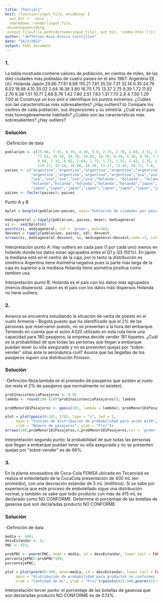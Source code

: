 ```yaml
---
title: "Parcial1"
knit: (function(input_file, encoding) {
  out_dir <- 'docs';
  rmarkdown::render(input_file,
 encoding=encoding,
 output_file=file.path(dirname(input_file), out_dir, 'index.html'))})
author: "Jefferson Rios-Alexis Castrillon"
date: "24/3/2022"
output: html_document
---
```


<h3>1.</h3> La tabla mostrada contiene valores de población, en cientos de miles, de las diez ciudades más
pobladas de cuatro países en el año 1967:
Argentina EE. UU. Holanda Japón
29.66 77.81 8.68 110.21
7.61 35.50 7.31 32.14
6.35 24.79 6.02 18.88
4.10 20.02 2.64 16.38
3.80 16.70 1.75 13.37
2.75 9.39 1.72 11.92
2.70 9.38 1.51 10.71
2.69 8.76 1.42 7.80
2.51 7.63 1.31 7.70
2.4 4 7.50 1.29 7.00
a) Construya un box-plot e identifique los puntos extremos. ¿Cuáles son las características más
sobresalientes? ¿Hay outliers?
b) Compare los centros de cada población, sus dispersiones y su simetría. ¿Cuál es el país más
homogéneamente habitado? ¿Cuáles son las características más sobresalientes? ¿Hay outliers?

<h3>Solución</h3>
-Definición de data
```r
poblacion <- c(29.66, 7.61, 6.35, 4.10, 3.8, 2.75, 2.70, 2.69, 2.51, 2.44,
               77.81, 35.50, 24.79, 20.02, 16.70, 9.39, 9.38, 8.76, 7.63, 7.5,
               8.68, 7.31, 6.02, 2.64, 1.75, 1.72, 1.51, 1.42, 1.31, 1.29,
               110.21, 32.14, 18.88, 16.38, 13.37, 11.92, 10.71, 7.8, 7.7, 7);
paises <- c("argentina","argentina","argentina","argentina","argentina","argentina",
            "argentina","argentina","argentina","argentina","usa","usa","usa","usa","usa",
            "usa","usa","usa","usa","usa","holanda", "holanda", "holanda","holanda","holanda",
            "holanda","holanda","holanda","holanda","holanda","japon", "japon",
            "japon","japon","japon","japon","japon","japon","japon","japon");
paises <- factor(paises); paises
```
Punto A y B
```r
bplot = boxplot(poblacion~paises, main='Población de ciudades por país en el año 1967');

mediageneral = tapply(poblacion, paises, mean); mediageneral
xi <-  seq(bplot$n)
points(xi, mediageneral, col = 'green', pch=18);
desvest = tapply(poblacion, paises, sd); desvest
arrows(xi, mediageneral-desvest, xi, mediageneral+desvest,code =3, col='red', angle = 75, length = .1)
```

Interpretación punto A: 
Hay outliers en cada pais (1 por cada uno) menos en holando donde los datos
estan agrupados entre el Q1 y Q3 (50%).
En japon la mediana está en el centro de la caja, por lo tanto la distribución es simétrica
Argentina tiene Asimetria negativa pues la parte más larga de la caja es superior a la mediana
Holanda tiene asimetria positiva como tambien usa.


Interpretación punto B: 
Holanda es el pais con los datos más agrupados (menos dispersos).
Japon es el pais con los datos más dispersos
Holanda no tiene outliers.


<h3>2.</h3> Avianca se encuentra estudiando la situación de venta de puesto en el vuelo Armenia – Bogotá puesto
que ha identificado que el 2% de las personas que reservaron puesto, no se presentan a la hora del
embarque. Teniendo en cuenta que el avión A320 utilizado en esta ruta tiene una capacidad para 180
pasajeros, la empresa decide vender 181 tiquetes. ¿Cuál es la probabilidad de que todas las personas que
llegan a embarque puedan tener su silla asegurada y no se presenten quejas por “sobre-vender” sillas ante
la aeronáutica civil? Asuma que las llegadas de los pasajeros siguen una distribución Poisson.

<h3>Solución</h3>

-Definición
Nota:lambda es el promedio de pasajeros que asisten al vuelo (se resta el 2% de pasajeros que normalmente no asisten).
```r
probInasistenciaPasajeros <- 0.02
lambda <- round(180-(180*probInasistenciaPasajeros)); lambda

probMenor181Pasajeros <- ppois(181, lambda = lambda); probMenor181Pasajeros*100;

```
```r
plot = plot(ppois(0:181, 176), type = "s", lwd = 2,
     main = "Función de distribución de probabilidad para avión A320",
     xlab = "Número de pasajeros", ylab = "F(x)")+
arrows(180,probMenor181Pasajeros,0,probMenor181Pasajeros,col = 'green', pch=18);
```


Interpretación segundo punto: la probabilidad de que todas las personas que
llegan a embarque puedan tener su silla asegurada y no se presenten quejas por “sobre-vender" es de 66%.  


<h3>3.</h3>En la planta envasadora de Coca-Cola FEMSA ubicada en Tocancipá se realiza el embotellado de la CocaCola presentación de 400 mL (en promedio), con una desviación estándar de 5 mL (mililitros). Si se sabe por
experiencia que este proceso de embotellado sigue una distribución normal, y también se sabe que todo
producto con más de 415 mL es declarado como NO CONFORME. Determine el porcentaje de las botellas de
gaseosa que son declaradas producto NO CONFORME.

<h3>Solución</h3>
-Definición de data
```r
media <- 400;
desvEstandar <- 5;
PNC <- 415;

probPNC <- pnorm(PNC, mean = media, sd = desvEstandar, lower.tail = FALSE);
porcentajePNC<-probPNC*100;
porcentajePNC;
```
```r
plot = plot(pnorm(0:500, mean=media, sd = desvEstandar, lower.tail = FALSE), type = "s", lwd = 2,
     main = "distribución de probabilidad para productos no conformes (coca cola)",
     xlab = "Cantidad de mL", ylab = "F(x)")+points(415:500,pnorm(415:500, mean=media, sd = desvEstandar, lower.tail = FALSE), col="green");
```



Interpretación tercer punto: el porcentaje de las botellas de
gaseosa que son declaradas producto NO CONFORME es de 0.13%.

